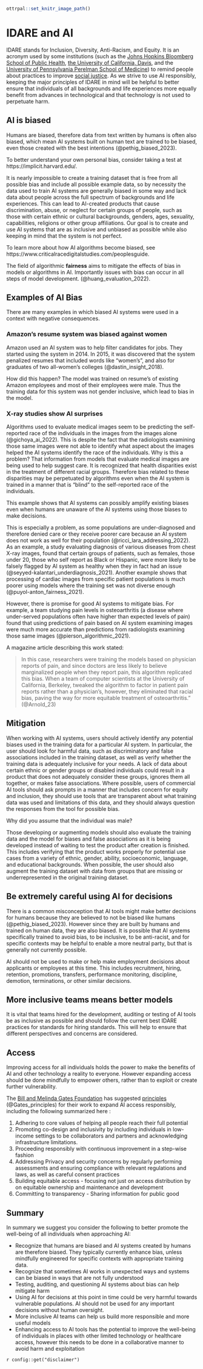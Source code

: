 


```r
ottrpal::set_knitr_image_path()
```

# IDARE and AI

IDARE stands for Inclusion, Diversity, Anti-Racism, and Equity. It is an acronym used by some institutions (such as the [Johns Hopkins Bloomberg School of Public Health](https://publichealth.jhu.edu/offices-and-services/office-of-inclusion-diversity-anti-racism-and-equity-idare), [the University of California, Davis](https://health.ucdavis.edu/diversity-inclusion/committees/departmental-committees-index.html), and the [University of Pennsylvania Perelman School of Medicine](https://www.med.upenn.edu/neurology/idare/)) to remind people about practices to improve [social justice](https://en.wikipedia.org/wiki/Social_justice). As we strive to use AI responsibly, keeping the major principles of IDARE in mind will be helpful to better ensure that individuals of all backgrounds and life experiences more equally benefit from advances in technological and that technology is not used to perpetuate harm.  

## AI is biased

Humans are biased, therefore data from text written by humans is often also biased, which mean AI systems built on human text are trained to be biased, even those created with the best intentions (@pethig_biased_2023).

To better understand your own personal bias, consider taking a test at https://implicit.harvard.edu/. 

It is nearly impossible to create a training dataset that is free from all possible bias and include all possible example data, so by necessity the data used to train AI systems are generally biased in some way and lack data about people across the full spectrum of backgrounds and life experiences. This can lead to AI-created products that cause discrimination, abuse, or neglect for certain groups of people, such as those with certain ethnic or cultural backgrounds, genders, ages, sexuality, capabilities, religions or other group affiliations. Our goal is to create and use AI systems that are as inclusive and unbiased as possible while also keeping in mind that the system is not perfect. 

To learn more about how AI algorithms become biased, see https://www.criticalracedigitalstudies.com/peoplesguide. 


<div class = dictionary>

The field of algorithmic **fairness** aims to mitigate the effects of bias in models or algorithms in AI. Importantly issues with bias can occur in all steps of model development. (@huang_evaluation_2022). 

</div>
## Examples of AI Bias

There are many examples in which biased AI systems were used in a context with negative consequences. 

### Amazon's resume system was biased against women

Amazon used an AI system was to help filter candidates for jobs. They started using the system in 2014. In 2015, it was discovered that the system penalized resumes that included words like "women's", and also for graduates of two all-women's colleges (@dastin_insight_2018). 

How did this happen? The model was trained on resume's of existing Amazon employees and most of their employees were male. Thus the training data for this system was not gender inclusive, which lead to bias in the model.

### X-ray studies show AI surprises


Algorithms used to evaluate medical images seem to be predicting the self-reported race of the individuals in the images from the images alone (@gichoya_ai_2022).  This is despite the fact that the radiologists examining those same images were not able to identify what aspect about the images helped the AI systems identify the race of the individuals. Why is this a problem? That information from models that evaluate medical images are being used to help suggest care. It is recognized that health disparities exist in the treatment of different racial groups. Therefore bias related to these disparities may be perpetuated by algorithms even when the AI system is trained in a manner that is "blind" to the self-reported race of the individuals.

This example shows that AI systems can possibly amplify existing biases even when humans are unaware of the AI systems using those biases to make decisions.

This is especially a problem, as some populations are under-diagnosed and therefore denied care or they receive poorer care because an AI system does not work as well for their population (@ricci_lara_addressing_2022). As an example,  a study evaluating diagnosis of various diseases from chest X-ray images, found that certain groups of patients, such as females, those under 20,  those who self report as Black or Hispanic, were more likely to be falsely flagged by  AI system as healthy when they in fact had an issue (@seyyed-kalantari_underdiagnosis_2021).  Another example shows that processing of cardiac images from specific patient populations is much poorer using models where the training set was not diverse enough (@puyol-anton_fairness_2021). 

However, there is promise for good AI systems to mitigate bias. For example,  a team studying pain levels in osteoarthritis (a disease where under-served populations often have higher than expected levels of pain) found that using predictions of pain based on AI system examining images were much more accurate than predictions from radiologists examining those same images (@pierson_algorithmic_2021).  

A magazine article describing this work stated:

> In this case, researchers were training the models based on physician reports of pain, and since doctors are less likely to believe marginalized people when they report pain, this algorithm replicated this bias. When a team of computer scientists at the University of California, Berkeley, tweaked the algorithm to factor in patient pain reports rather than a physician’s, however, they eliminated that racial bias, paving the way for more equitable treatment of osteoarthritis." (@Arnold_23)

## Mitigation

When working with AI systems, users should actively identify any potential biases used in the training data for a particular AI system. In particular, the user should look for harmful data, such as discriminatory and false associations included in the training dataset, as well as verify whether the training data is adequately inclusive for your needs. A lack of data about certain ethnic or gender groups or disabled individuals could result in a product that does not adequately consider these groups, ignores them all together, or makes false associations. Where possible, users of commercial AI tools should ask prompts in a manner that includes concern for equity and inclusion, they should use tools that are transparent about what training data was used and limitations of this data, and they should always question the responses from the tool for possible bias. 



:::{.query}
Why did you assume that the individual was male?
:::


Those developing or augmenting models should also evaluate the training data and the model for biases and false associations as it is being developed instead of waiting to test the product after creation is finished. This includes verifying that the product works properly for potential use cases from a variety of ethnic, gender, ability, socioeconomic, language, and educational backgrounds. When possible, the user should also augment the training dataset with data from groups that are missing or underrepresented in the original training dataset. 

## Be extremely careful using AI for decisions

There is a common misconception that AI tools might make better decisions for humans because they are believed to not be biased like humans (@pethig_biased_2023). However since they are built by humans and trained on human data, they are also biased. It is possible that AI systems specifically trained to avoid bias, to be inclusive, to be anti-racist, and  for specific contexts may be helpful to enable a more neutral party, but that is generally not currently possible.

AI should not be used to make or help make employment decisions about applicants or employees at this time. This includes recruitment, hiring, retention, promotions, transfers, performance monitoring, discipline, demotion, terminations, or other similar decisions. 

## More inclusive teams means better models

It is vital that teams hired for the development, auditing or testing of AI tools be as inclusive as possible and should follow the current best IDARE practices for standards for hiring standards. This will help to ensure that different perspectives and concerns are considered. 

 
## Access

Improving access for all individuals holds the power to make the benefits of AI and other technology a reality to everyone. However expanding access should be done mindfully to empower others, rather than to exploit or create further vulnerability. 

The [Bill and Melinda Gates Foundation](https://www.gatesfoundation.org/) has suggested [principles](https://www.gatesfoundation.org/ideas/articles/artificial-intelligence-ai-development-principles) (@Gates_principles) for their work to expand AI access responsibly, including the following summarized here :

1) Adhering to core values of helping all people reach their full potential
1) Promoting co-design and inclusivity by including individuals in low-income settings to be collaborators and partners and acknowledging infrastructure limitations.
1) Proceeding responsibly with continuous improvement in a step-wise fashion
1) Addressing Privacy and security concerns by regularly performing assessments and ensuring compliance with relevant regulations and laws, as well as careful consent practices
1) Building equitable access - focusing not just on access distribution by on equitable ownership and maintenance and development
1) Committing to transparency - Sharing information for public good


## Summary

In summary we suggest you consider the following to better promote the well-being of all individuals when approaching AI:

- Recognize that humans are biased and AI systems created by humans are therefore biased. They typically currently enhance bias, unless mindfully engineered for specific contexts with appropriate training data. 
- Recognize that sometimes AI works in unexpected ways and systems can be biased in ways that are not fully understood
- Testing, auditing, and questioning AI systems about bias can help mitigate harm
- Using AI for decisions at this point in time could be very harmful towards vulnerable populations. AI should not be used for any important decisions without human oversight.
- More inclusive AI teams can help us build more responsible and more useful models 
- Enhancing access to AI tools has the potential to improve the well-being of individuals in places with other limited technology or healthcare access, however this needs to be done in a collaborative manner to avoid harm and exploitation 

<div class = disclaimer>
`r config::get("disclaimer")`
</div>

